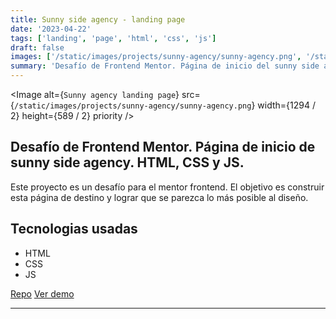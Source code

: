 ```yaml
---
title: Sunny side agency - landing page
date: '2023-04-22'
tags: ['landing', 'page', 'html', 'css', 'js']
draft: false
images: ['/static/images/projects/sunny-agency/sunny-agency.png', '/static/images/projects/sunny-agency/sunny-agency.png']
summary: 'Desafío de Frontend Mentor. Página de inicio del sunny side agency. HTML, CSS, JS.'
---
```


<Image
  alt={`Sunny agency landing page`}
  src={`/static/images/projects/sunny-agency/sunny-agency.png`}
  width={1294 / 2}
  height={589 / 2}
  priority
/>

## Desafío de Frontend Mentor. Página de inicio de sunny side agency. HTML, CSS y JS.

Este proyecto es un desafío para el mentor frontend. El objetivo es construir esta página de destino y lograr que se parezca lo más posible al diseño.

## Tecnologias usadas

- HTML
- CSS
- JS

[Repo](https://github.com/robert-ds/sunny-side-agency)
[Ver demo](https://robert-ds.github.io/sunny-side-agency/)


---

